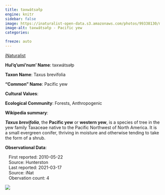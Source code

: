 ```yaml
---
title: təxwátsəłp
engine: knitr
sidebar: false
image: https://inaturalist-open-data.s3.amazonaws.com/photos/99338130/medium.jpeg
image-alt: təxwátsəłp - Pacific yew
categories:

freeze: auto
---
```


<div role="img" class="imerss-photo" style="background-image: url(https://inaturalist-open-data.s3.amazonaws.com/photos/99338130/medium.jpeg)" 
 alt="təxwátsəłp - Pacific yew">
 <a href="https://www.inaturalist.org/taxa/55209" target="_blank" class="taxonDisplay-iNat-extern">iNaturalist<span class="external-link"></span></a>
</div>

**Hul'q'umi'num' Name**: təxwátsəłp



**Taxon Name**: Taxus brevifolia

**"Common" Name**: Pacific yew

**Cultural Values**:

:::{layout-nrow=1}

:::

**Ecological Community**: Forests, Anthropogenic

**Wikipedia summary**:
<p class="mw-empty-elt">
</p>

<p><i><b>Taxus brevifolia</b></i>, the <b>Pacific yew</b> or <b>western yew</b>, is a species of tree in the yew family Taxaceae native to the Pacific Northwest of North America. It is a small evergreen conifer, thriving in moisture and otherwise tending to take the form of a shrub.

**Observational Data**:

|    First reported: 2010-05-22

|    Source: Hunterston

|    Last reported: 2021-03-17

|    Source: iNat

|    Obervation count: 4

![](community_dist.png)
